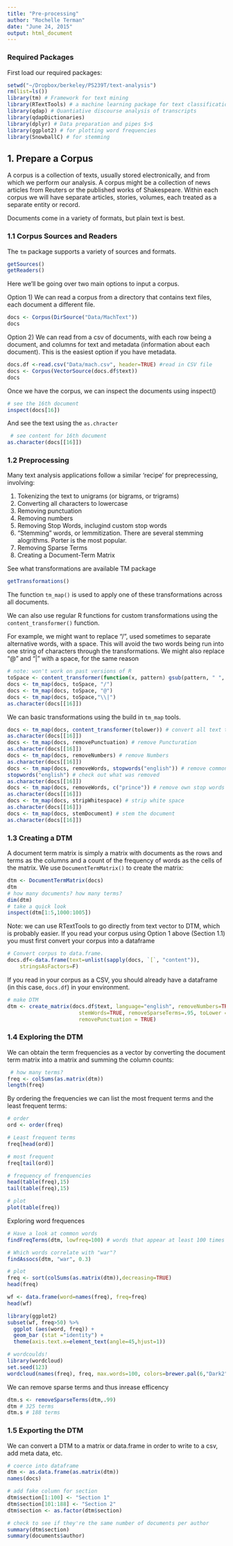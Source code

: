 ```yaml
---
title: "Pre-processing"
author: "Rochelle Terman"
date: "June 24, 2015"
output: html_document
---
```


### Required Packages

First load our required packages:
```r
setwd("~/Dropbox/berkeley/PS239T/text-analysis")
rm(list=ls())
library(tm) # Framework for text mining
library(RTextTools) # a machine learning package for text classification written in R
library(qdap) # Quantiative discourse analysis of transcripts
library(qdapDictionaries)
library(dplyr) # Data preparation and pipes $>$
library(ggplot2) # for plotting word frequencies
library(SnowballC) # for stemming
```

## 1. Prepare a Corpus

A corpus is a collection of texts, usually stored electronically, and from which we perform our analysis. A corpus might be a collection of news articles from Reuters or the published works of Shakespeare. Within each corpus we will have separate articles, stories, volumes, each treated as a separate entity or record.

Documents come in a variety of formats, but plain text is best.

### 1.1 Corpus Sources and Readers

The `tm` package supports a variety of sources and formats. 

```r
getSources()
getReaders()
```

Here we'll be going over two main options to input a corpus. 

Option 1) We can read a corpus from a directory that contains text files, each document a different file.
```r
docs <- Corpus(DirSource("Data/MachText")) 
docs
```

Option 2) We can read from a csv of documents, with each row being a document, and columns for text and metadata (information about each document). This is the easiest option if you have metadata.

```r
docs.df <-read.csv("Data/mach.csv", header=TRUE) #read in CSV file
docs <- Corpus(VectorSource(docs.df$text))
docs
```

Once we have the corpus, we can inspect the documents using inspect()

```r
# see the 16th document
inspect(docs[16])
```

And see the text using the `as.chracter`

```r
 # see content for 16th document
as.character(docs[[16]])
```

### 1.2 Preprocessing

Many text analysis applications follow a similar 'recipe' for preprecessing, involving:

1. Tokenizing the text to unigrams (or bigrams, or trigrams)
2. Converting all characters to lowercase
3. Removing punctuation
4. Removing numbers
5. Removing Stop Words, inclugind custom stop words
6. "Stemming" words, or lemmitization. There are several stemming alogrithms. Porter is the most popular.
7. Removing Sparse Terms
8. Creating a Document-Term Matrix

See what transformations are available TM package

```r
getTransformations()
```

The function `tm_map()` is used to apply one of these transformations across all documents. 

We can also use regular R functions for custom transformations using the `content_transformer()` function.

For example, we might want to replace “/”, used sometimes to separate alternative words, with a space. This will avoid the two words being run into one string of characters through the transformations. We might also replace “@” and “|” with a space, for the same reason
```r
# note: won't work on past versions of R
toSpace <- content_transformer(function(x, pattern) gsub(pattern, " ", x))
docs <- tm_map(docs, toSpace, "/")
docs <- tm_map(docs, toSpace, "@")
docs <- tm_map(docs, toSpace,"\\|")
as.character(docs[[16]])
```

We can basic transformations using the build in `tm_map` tools.

```r
docs <- tm_map(docs, content_transformer(tolower)) # convert all text to lower case
as.character(docs[[16]])
docs <- tm_map(docs, removePunctuation) # remove Puncturation
as.character(docs[[16]])
docs <- tm_map(docs, removeNumbers) # remove Numbers
as.character(docs[[16]])
docs <- tm_map(docs, removeWords, stopwords("english")) # remove common words
stopwords("english") # check out what was removed
as.character(docs[[16]])
docs <- tm_map(docs, removeWords, c("prince")) # remove own stop words
as.character(docs[[16]])
docs <- tm_map(docs, stripWhitespace) # strip white space
as.character(docs[[16]])
docs <- tm_map(docs, stemDocument) # stem the document
as.character(docs[[16]])
```

### 1.3 Creating a DTM

A document term matrix is simply a matrix with documents as the rows and terms as the columns and a count of the frequency of words as the cells of the matrix. We use `DocumentTermMatrix()` to create the matrix:
```r
dtm <- DocumentTermMatrix(docs)
dtm
# how many documents? how many terms?
dim(dtm)
# take a quick look
inspect(dtm[1:5,1000:1005])
```

Note: we can use RTextTools to go directly from text vector to DTM, which is probably easier. If you read your corpus using Option 1 above (Section 1.1) you must first convert your corpus into a dataframe

```r
# Convert corpus to data.frame.
docs.df<-data.frame(text=unlist(sapply(docs, `[`, "content")), 
    stringsAsFactors=F)
```

If you read in your corpus as a CSV, you should already have a dataframe (in this case, `docs.df`) in your environment.

```r
# make DTM
dtm <- create_matrix(docs.df$text, language="english", removeNumbers=TRUE,
                       stemWords=TRUE, removeSparseTerms=.95, toLower = TRUE, 
                       removePunctuation = TRUE)
```

### 1.4 Exploring the DTM

We can obtain the term frequencies as a vector by converting the document term matrix into a matrix and summing the column counts:

```r
 # how many terms?
freq <- colSums(as.matrix(dtm))
length(freq)
```

By ordering the frequencies we can list the most frequent terms and the least frequent terms:

```r
# order
ord <- order(freq)

# Least frequent terms
freq[head(ord)]

# most frequent
freq[tail(ord)]

# frequency of frenquencies
head(table(freq),15)
tail(table(freq),15)

# plot
plot(table(freq))
```

Exploring word frequences

```r
# Have a look at common words
findFreqTerms(dtm, lowfreq=100) # words that appear at least 100 times

# Which words correlate with "war"?
findAssocs(dtm, "war", 0.3)

# plot
freq <- sort(colSums(as.matrix(dtm)),decreasing=TRUE)
head(freq)

wf <- data.frame(word=names(freq), freq=freq)
head(wf)

library(ggplot2)
subset(wf, freq>50) %>%
  ggplot (aes(word, freq)) +
  geom_bar (stat ="identity") +
  theme(axis.text.x=element_text(angle=45,hjust=1))

# wordcoulds!
library(wordcloud)
set.seed(123)
wordcloud(names(freq), freq, max.words=100, colors=brewer.pal(6,"Dark2"))
```
We can remove sparse terms and thus inrease efficency

```r
dtm.s <- removeSparseTerms(dtm,.99)
dtm # 325 terms
dtm.s # 188 terms
```

### 1.5 Exporting the DTM

We can convert a DTM to a matrix or data.frame in order to write to a csv, add meta data, etc.

```r
# coerce into dataframe
dtm <- as.data.frame(as.matrix(dtm))
names(docs)

# add fake column for section
dtm$section[1:100] <- "Section 1"
dtm$section[101:188] <- "Section 2"
dtm$section <- as.factor(dtm$section)

# check to see if they're the same number of documents per author
summary(dtm$section)
summary(documents$author)
```
